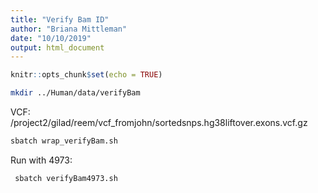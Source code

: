 ```yaml
---
title: "Verify Bam ID"
author: "Briana Mittleman"
date: "10/10/2019"
output: html_document
---
```


```r
knitr::opts_chunk$set(echo = TRUE)
```

```bash
mkdir ../Human/data/verifyBam
```

VCF: /project2/gilad/reem/vcf_fromjohn/sortedsnps.hg38liftover.exons.vcf.gz  


```bash
sbatch wrap_verifyBam.sh 
```

Run with 4973:  


```bash
 sbatch verifyBam4973.sh 
```

